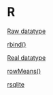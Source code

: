 # R {-}

[Raw datatype](https://linkedin-learning.pxf.io/rweekly_atomics)

[rbind()](https://linkedin-learning.pxf.io/rbind)

[Real datatype](https://linkedin-learning.pxf.io/rweekly_atomics)

[rowMeans()](https://linkedin-learning.pxf.io/rweekly_colmeans)

[rsqlite](https://linkedin-learning.pxf.io/rweekly_rsqlite)
